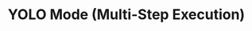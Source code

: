 ---
title: YOLO Mode (Multi-Step Execution)
description: 'Welcome to the home of your new documentation'
---